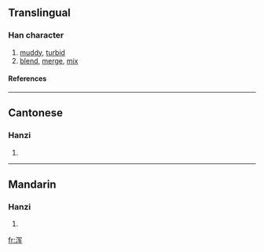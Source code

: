 {{see|渾}}

==Translingual==
===Han character===
{{Han char|rn=85|rad=水|as=06|sn=9|four=|canj=水月大手 (EBKQ)}}
# [[muddy]], [[turbid]]
# [[blend]], [[merge]], [[mix]]
====References====
{{Han ref|kx=0623.171|hdz=31616.080|uh=6D51|ud=27985}}

----
==Cantonese==
===Hanzi===
{{yue-hanzi|jyut=|y=wan4}}
# {{defn|Cantonese}}

----
==Mandarin==
===Hanzi===
{{cmn-hanzi|tra=渾|pin=[[hún]] ([[hun2]])|wg=hun<sup>2</sup>}}
# {{defn|Mandarin}}

[[fr:浑]]